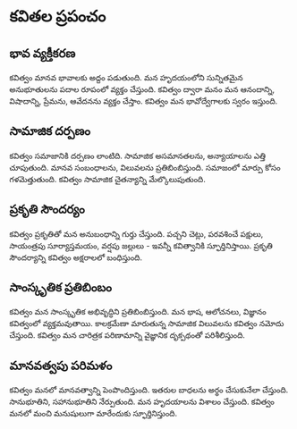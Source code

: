# కవితల ప్రపంచం

## భావ వ్యక్తీకరణ

కవిత్వం మానవ భావాలకు అద్దం పడుతుంది. మన హృదయంలోని సున్నితమైన అనుభూతులను పదాల రూపంలో వ్యక్తం చేస్తుంది. కవిత్వం ద్వారా మనం మన ఆనందాన్ని, విషాదాన్ని, ప్రేమను, ఆవేదనను వ్యక్తం చేస్తాం. కవిత్వం మన భావోద్వేగాలకు స్వరం ఇస్తుంది.

## సామాజిక దర్పణం

కవిత్వం సమాజానికి దర్పణం లాంటిది. సామాజిక అసమానతలను, అన్యాయాలను ఎత్తి చూపుతుంది. మానవ సంబంధాలను, విలువలను ప్రతిబింబిస్తుంది. సమాజంలో మార్పు కోసం గళమెత్తుతుంది. కవిత్వం సామాజిక చైతన్యాన్ని మేల్కొలుపుతుంది.

## ప్రకృతి సౌందర్యం

కవిత్వం ప్రకృతితో మన అనుబంధాన్ని గుర్తు చేస్తుంది. పచ్చని చెట్లు, పరవశించే పక్షులు, సాయంత్రపు సూర్యాస్తమయం, వర్షపు జల్లులు - ఇవన్నీ కవిత్వానికి స్ఫూర్తినిస్తాయి. ప్రకృతి సౌందర్యాన్ని కవిత్వం అక్షరాలలో బంధిస్తుంది.

## సాంస్కృతిక ప్రతిబింబం

కవిత్వం మన సాంస్కృతిక అభివృద్ధిని ప్రతిబింబిస్తుంది. మన భాష, ఆలోచనలు, విజ్ఞానం కవిత్వంలో వ్యక్తమవుతాయి. కాలక్రమేణా మారుతున్న సామాజిక విలువలను కవిత్వం నమోదు చేస్తుంది. కవిత్వం మన చారిత్రక పరిణామాన్ని వైజ్ఞానిక దృక్పథంతో పరిశీలిస్తుంది.

## మానవత్వపు పరిమళం

కవిత్వం మనలో మానవత్వాన్ని పెంపొందిస్తుంది. ఇతరుల బాధలను అర్థం చేసుకునేలా చేస్తుంది. సానుభూతిని, సహానుభూతిని నేర్పుతుంది. మన హృదయాలను విశాలం చేస్తుంది. కవిత్వం మనలో మంచి మనుషులుగా మారేందుకు స్ఫూర్తినిస్తుంది.
